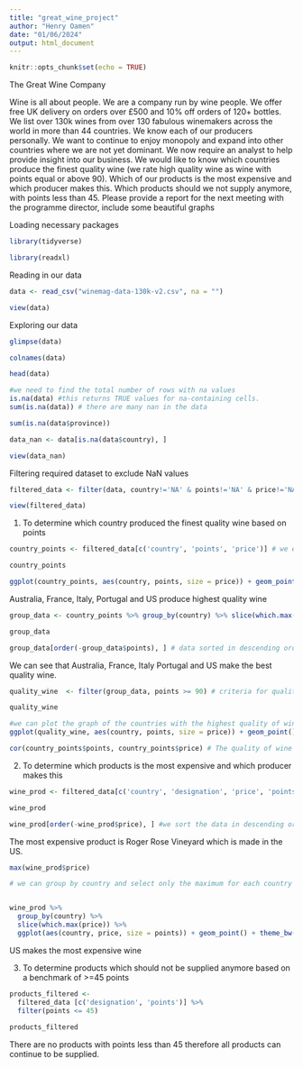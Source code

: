 ```yaml
---
title: "great_wine_project"
author: "Henry Oamen"
date: "01/06/2024"
output: html_document
---
```


```r
knitr::opts_chunk$set(echo = TRUE)
```
The Great Wine Company

Wine is all about people. We are a company run by wine people. We offer free UK delivery on orders over £500 and 10% off orders of 120+ bottles. We list over 130k wines from over 130 fabulous winemakers across the world in more than 44 countries. We know each of our producers personally. We want to continue to enjoy monopoly and expand into other countries where we are not yet dominant. We now require an analyst to help provide insight into our business. We would like to know which countries produce the finest quality wine (we rate high quality wine as wine with points equal or above 90). Which of our products is the most expensive and which producer makes this. Which products should we not supply anymore, with points less than 45. Please provide a report for the next meeting with the programme director, include some beautiful graphs 


Loading necessary packages

```r
library(tidyverse)
```

```r
library(readxl)
```
Reading in our data

```r
data <- read_csv("winemag-data-130k-v2.csv", na = "")
```

```r
view(data)
```
Exploring our data

```r
glimpse(data)
```


```r
colnames(data)
```

```r
head(data)
```


```r
#we need to find the total number of rows with na values 
is.na(data) #this returns TRUE values for na-containing cells. 
sum(is.na(data)) # there are many nan in the data
```


```r
sum(is.na(data$province))
```

```r
data_nan <- data[is.na(data$country), ]

view(data_nan) 
```
Filtering required dataset to exclude NaN values

```r
filtered_data <- filter(data, country!='NA' & points!='NA' & price!='NA' & province!='NA' & designation != 'NA') # we can exclude the rows with NaN

view(filtered_data)
```

1. To determine which country produced the finest quality wine based on points

```r

country_points <- filtered_data[c('country', 'points', 'price')] # we extract the columns of interest from the filtered data

country_points
```


```r
ggplot(country_points, aes(country, points, size = price)) + geom_point() + theme_bw() + theme(plot.title = element_text(hjust = 0.5, colour = "steelblue", face = "bold"), axis.text.x = element_text(size = 8, colour = "black", angle = 40, vjust = 1, hjust = 1)) + labs(title = "Wine Points vs Country of production", x = "Country of production", y = "Points")
```

Australia, France, Italy, Portugal and US produce highest quality wine



```r

group_data <- country_points %>% group_by(country) %>% slice(which.max(points)) # we select the rows having max points for each country

group_data
```


```r
group_data[order(-group_data$points), ] # data sorted in descending order to quickly see the countries with the highest points 
```

We can see that Australia, France, Italy Portugal and US make the best quality wine.

```r

quality_wine  <- filter(group_data, points >= 90) # criteria for quality wine is points >= 90, we select countries that meet this criteria for quality wine

quality_wine
```


```r
#we can plot the graph of the countries with the highest quality of wine
ggplot(quality_wine, aes(country, points, size = price)) + geom_point() + theme_bw() + theme(plot.title = element_text(hjust = 0.5, colour = "red", face = "bold"), axis.text.x = element_text(size = 10, colour = "black", angle = 40, vjust = 1, hjust = 1)) + labs(title = "Highest points vs Country of production", x = "Country of production", y = "Points")
```


```r
cor(country_points$points, country_points$price) # The quality of wine shows some moderate correlation with the price but not a perfect relationship.
```


2. To determine which products is the most expensive and which producer makes this

```r
wine_prod <- filtered_data[c('country', 'designation', 'price', 'points')] # we select the desired columns

wine_prod
```

```r

wine_prod[order(-wine_prod$price), ] #we sort the data in descending order to find the province producing the most expensive wine
```
The most expensive product is Roger Rose Vineyard which is made in the US.

```r
max(wine_prod$price)
```


```r
# we can group by country and select only the maximum for each country


wine_prod %>% 
  group_by(country) %>% 
  slice(which.max(price)) %>%
  ggplot(aes(country, price, size = points)) + geom_point() + theme_bw() + theme(plot.title = element_text(hjust = 0.5, colour = "red", face = "bold"), axis.text.x = element_text(size = 10, colour = "black", angle = 40, vjust = 1, hjust = 1)) + labs(title = "Wine Prices vs Country of production", x = "Country of production", y = "Price")

```

US makes the most expensive wine

3. To determine products which should not be supplied anymore based on a benchmark of >=45 points


```r
products_filtered <- 
  filtered_data [c('designation', 'points')] %>% 
  filter(points <= 45)
                
products_filtered 


```
There are no products with points less than 45 therefore all products can continue to be supplied.

